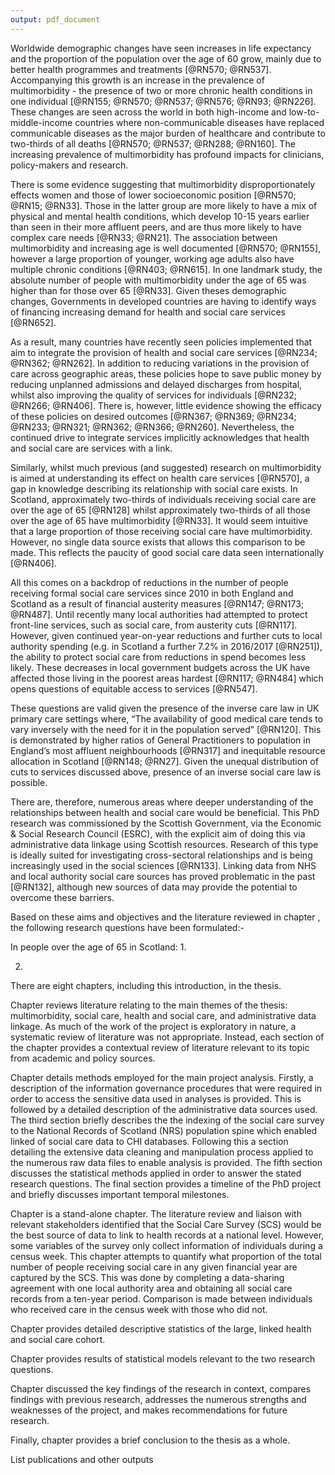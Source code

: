 ```yaml
---
output: pdf_document
---
```


\chapter{Introduction}\label{ch:intro}
\thispagestyle{empty}

\section{Context}\label{sec:intro-context}

Worldwide demographic changes have seen increases in life expectancy and the proportion of the population over the age of 60 grow, mainly due to better health programmes and treatments [@RN570; @RN537]. Accompanying this growth is an increase in the prevalence of multimorbidity - the presence of two or more chronic health conditions in one individual [@RN155; @RN570; @RN537; @RN576; @RN93; @RN226]. These changes are seen across the world in both high-income and low-to-middle-income countries where non-communicable diseases have replaced communicable diseases as the major burden of healthcare and contribute to two-thirds of all deaths [@RN570; @RN537; @RN288; @RN160]. The increasing prevalence of multimorbidity has profound impacts for clinicians, policy-makers and research. 

There is some evidence suggesting that multimorbidity disproportionately effects women and those of lower socioeconomic position [@RN570; @RN15; @RN33]. Those in the latter group are more likely to have a mix of physical and mental health conditions, which develop 10-15 years earlier than seen in their more affluent peers, and are thus more likely to have complex care needs [@RN33; @RN21]. The association between multimorbidity and increasing age is well documented [@RN570; @RN155], however a large proportion of younger, working age adults also have multiple chronic conditions [@RN403; @RN615]. In one landmark study, the absolute number of people with multimorbidity under the age of 65 was higher than for those over 65 [@RN33]. Given theses demographic changes, Governments in developed countries are having to identify ways of financing increasing demand for health and social care services [@RN652]. 

As a result, many countries have recently seen policies implemented that aim to integrate the provision of health and social care services [@RN234; @RN362; @RN262]. In addition to reducing variations in the provision of care across geographic areas, these policies hope to save public money by reducing unplanned admissions and delayed discharges from hospital, whilst also improving the quality of services for individuals [@RN232; @RN266; @RN406]. There is, however, little evidence showing the efficacy of these policies on desired outcomes [@RN367; @RN369; @RN234; @RN233; @RN321; @RN362; @RN366; @RN260]. Nevertheless, the continued drive to integrate services implicitly acknowledges that health and social care are services with a link. 

Similarly, whilst much previous (and suggested) research on multimorbidity is aimed at understanding its effect on health care services [@RN570], a gap in knowledge describing its relationship with social care exists. In Scotland, approximately two-thirds of individuals receiving social care are over the age of 65 [@RN128] whilst approximately two-thirds of all those over the age of 65 have multimorbidity [@RN33]. It would seem intuitive that a large proportion of those receiving social care have multimorbidity. However, no single data source exists that allows this comparison to be made. This reflects the paucity of good social care data seen internationally [@RN406]. 

All this comes on a backdrop of reductions in the number of people receiving formal social care services since 2010 in both England and Scotland as a result of financial austerity measures [@RN147; @RN173; @RN487]. Until recently many local authorities had attempted to protect front-line services, such as social care, from austerity cuts [@RN117]. However, given continued year-on-year reductions and further cuts to local authority spending (e.g. in Scotland a further 7.2% in 2016/2017 [@RN251]), the ability to protect social care from reductions in spend becomes less likely. These decreases in local government budgets across the UK have affected those living in the poorest areas hardest [@RN117; @RN484] which opens questions of equitable access to services [@RN547]. 

These questions are valid given the presence of the inverse care law in UK primary care settings where, "The availability of good medical care tends to vary inversely with the need for it in the population served" [@RN120]. This is demonstrated by higher ratios of General Practitioners to population in England's most affluent neighbourhoods [@RN317] and inequitable resource allocation in Scotland [@RN148; @RN27]. Given the unequal distribution of cuts to services discussed above, presence of an inverse social care law is possible.

There are, therefore, numerous areas where deeper understanding of the relationships between health and social care would be beneficial. This PhD research was commissioned by the Scottish Government, via the Economic & Social Research Council (ESRC), with the explicit aim of doing this via administrative data linkage using Scottish resources. Research of this type is ideally suited for investigating cross-sectoral relationships and is being increasingly used in the social sciences [@RN133]. Linking data from NHS and local authority social care sources has proved problematic in the past [@RN132], although new sources of data may provide the potential to overcome these barriers.  

\section{Aims and Objectives}\label{sec:intro-aims-obs}

\subsection{Aims}\label{subsec:intro-aims}

\begin{enumerate}[noitemsep]
\item Identify the best resource of social care data in Scotland that can be linked to health data (ideally at a national level) and assess its suitability in a research context
\item Create a linked dataset that can be used to answer questions relevant to the provision of health and social care services 
\item Demonstrate the ability of this dataset to answer cross-sectoral questions by:
\begin{itemize}
\item Describing the relationship, if any, between multimorbidity and social care
\item Describing the relationship, if any, between social care and unplanned hospital admission
\end{itemize}
\end{enumerate}

\subsection{Objectives}\label{sec:intro-objs}

\begin{enumerate}[noitemsep]
\item Identify the best social care data source by reviewing relevant literature and liaison with relevant stakeholders
\item Assess to what extent measures of multimorbidity and health \& social care service use can be operationalised using existing health and social care administrative data.
\item Obtain governance approval for a linked health and social care data set
\item Clean and analyse linked data in accordance with aims and research questions
\end{enumerate}

\section{Research questions}\label{sec:intro-rq}

Based on these aims and objectives and the literature reviewed in chapter \ref{ch:lit-review}, the following research questions have been formulated:- 

In people over the age of 65 in Scotland:
1. 
\begin{enumerate}[noitemsep]
\item What are the socioeconomic, demographic, and geographic patterns in the use of social care? 
\item Is there an association between multimorbidity status and social care use? Does this vary by the patterns described in 1(a)?  
\end{enumerate}
2. 
\begin{enumerate}[noitemsep]
\item Is there an association in the use of social care services, multimorbidity status and unplanned admission to hospital?
\end{enumerate}
 

\section{Thesis structure}\label{sec:lit-review-structure}

There are eight chapters, including this introduction, in the thesis. 

Chapter \ref{ch:lit-review} reviews literature relating to the main themes of the thesis: multimorbidity, social care, health and social care, and administrative data linkage. As much of the work of the project is exploratory in nature, a systematic review of literature was not appropriate. Instead, each section of the chapter provides a contextual review of literature relevant to its topic from academic and policy sources. 

Chapter \ref{ch:data} details methods employed for the main project analysis. Firstly, a description of the information governance procedures that were required in order to access the sensitive data used in analyses is provided. This is followed by a detailed description of the administrative data sources used. The third section briefly describes the the indexing of the social care survey to the National Records of Scotland (NRS) population spine which enabled linked of social care data to CHI databases. Following this a section detailing the extensive data cleaning and manipulation process applied to the numerous raw data files to enable analysis is provided. The fifth section discusses the statistical methods applied in order to answer the stated research questions. The final section provides a timeline of the PhD project and briefly discusses important temporal milestones.

Chapter \ref{ch:renfrew} is a stand-alone chapter. The literature review and liaison with relevant stakeholders identified that the Social Care Survey (SCS) would be the best source of data to link to health records at a national level. However, some variables of the survey only collect information of individuals during a census week. This chapter attempts to quantify what proportion of the total number of people receiving social care in any given financial year are captured by the SCS. This was done by completing a data-sharing agreement with one local authority area and obtaining all social care records from a ten-year period. Comparison is made between individuals who received care in the census week with those who did not. 

Chapter \ref{ch:results-1} provides detailed descriptive statistics of the large, linked health and social care cohort.

Chapter \ref{ch:res2} provides results of statistical models relevant to the two research questions.

Chapter \ref{ch:discussion} discussed the key findings of the research in context, compares findings with previous research, addresses the numerous strengths and weaknesses of the project, and makes recommendations for future research. 

Finally, chapter \ref{ch:conclusion} provides a brief conclusion to the thesis as a whole. 

\section{Scientific contribution}\label{sec:intro-contrib}

\begin{itemize}[noitemsep]
\item First description of the relationship between SC and MM 
\item First \emph{national} level study looking at SC and unplanned hosp admission
\item Validation of SCS as a data source via Renfrew chapter
\item Creation of a large, linked health and social care data set capable of answering numerous research questions
\end{itemize}

\subsection{Academic outputs}

List publications and other outputs







